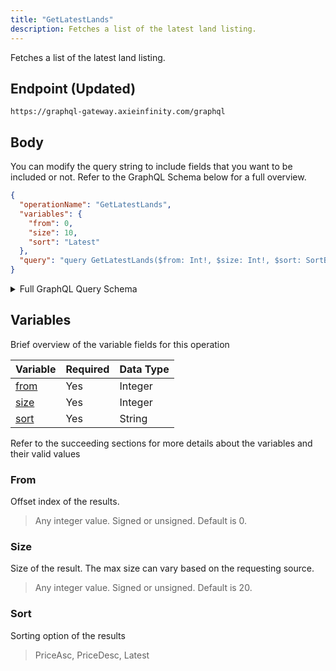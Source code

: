 ```yaml
---
title: "GetLatestLands"
description: Fetches a list of the latest land listing.
---
```


Fetches a list of the latest land listing.

## Endpoint (Updated)

```
https://graphql-gateway.axieinfinity.com/graphql
```

## Body

You can modify the query string to include fields that you want to be included or not. Refer to the GraphQL Schema below for a full overview.

```json
{
  "operationName": "GetLatestLands",
  "variables": {
    "from": 0,
    "size": 10,
    "sort": "Latest"
  },
  "query": "query GetLatestLands($from: Int!, $size: Int!, $sort: SortBy!) {\n  lands(from: $from, size: $size, sort: $sort) {\n    results {\n      ...LandBriefV2\n      __typename\n    }\n    __typename\n  }\n}\n\nfragment LandBriefV2 on LandPlot {\n  tokenId\n  owner\n  landType\n  row\n  col\n  auction {\n    currentPrice\n    startingTimestamp\n    currentPriceUSD\n    __typename\n  }\n  ownerProfile {\n    name\n    __typename\n  }\n  __typename\n}\n"
}
```

<details>
<summary>Full GraphQL Query Schema</summary> 
<p>
&nbsp;

```graphql
query GetLatestLands($from: Int!, $size: Int!, $sort: SortBy!) {
  lands(from: $from, size: $size, sort: $sort) {
    results {
      ...LandBriefV2
      __typename
    }
    __typename
  }
}

fragment LandBriefV2 on LandPlot {
  tokenId
  owner
  landType
  row
  col
  auction {
    currentPrice
    startingTimestamp
    currentPriceUSD
    __typename
  }
  ownerProfile {
    name
    __typename
  }
  __typename
}
```

</p>
</details>

## Variables

Brief overview of the variable fields for this operation

| Variable      | Required | Data Type |
| ------------- | -------- | --------- |
| [from](#from) | Yes      | Integer   |
| [size](#size) | Yes      | Integer   |
| [sort](#sort) | Yes      | String    |

Refer to the succeeding sections for more details about the variables and their valid values

### From

Offset index of the results.

> Any integer value. Signed or unsigned. Default is 0.

### Size

Size of the result. The max size can vary based on the requesting source.

> Any integer value. Signed or unsigned. Default is 20.

### Sort

Sorting option of the results

> PriceAsc, PriceDesc, Latest
